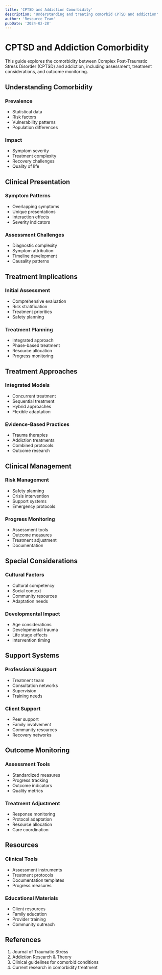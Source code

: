 ```yaml
---
title: 'CPTSD and Addiction Comorbidity'
description: 'Understanding and treating comorbid CPTSD and addiction'
author: 'Resource Team'
pubDate: '2024-02-28'
---
```


# CPTSD and Addiction Comorbidity

This guide explores the comorbidity between Complex Post-Traumatic Stress Disorder (CPTSD) and addiction, including assessment, treatment considerations, and outcome monitoring.

## Understanding Comorbidity

### Prevalence

- Statistical data
- Risk factors
- Vulnerability patterns
- Population differences

### Impact

- Symptom severity
- Treatment complexity
- Recovery challenges
- Quality of life

## Clinical Presentation

### Symptom Patterns

- Overlapping symptoms
- Unique presentations
- Interaction effects
- Severity indicators

### Assessment Challenges

- Diagnostic complexity
- Symptom attribution
- Timeline development
- Causality patterns

## Treatment Implications

### Initial Assessment

- Comprehensive evaluation
- Risk stratification
- Treatment priorities
- Safety planning

### Treatment Planning

- Integrated approach
- Phase-based treatment
- Resource allocation
- Progress monitoring

## Treatment Approaches

### Integrated Models

- Concurrent treatment
- Sequential treatment
- Hybrid approaches
- Flexible adaptation

### Evidence-Based Practices

- Trauma therapies
- Addiction treatments
- Combined protocols
- Outcome research

## Clinical Management

### Risk Management

- Safety planning
- Crisis intervention
- Support systems
- Emergency protocols

### Progress Monitoring

- Assessment tools
- Outcome measures
- Treatment adjustment
- Documentation

## Special Considerations

### Cultural Factors

- Cultural competency
- Social context
- Community resources
- Adaptation needs

### Developmental Impact

- Age considerations
- Developmental trauma
- Life stage effects
- Intervention timing

## Support Systems

### Professional Support

- Treatment team
- Consultation networks
- Supervision
- Training needs

### Client Support

- Peer support
- Family involvement
- Community resources
- Recovery networks

## Outcome Monitoring

### Assessment Tools

- Standardized measures
- Progress tracking
- Outcome indicators
- Quality metrics

### Treatment Adjustment

- Response monitoring
- Protocol adaptation
- Resource allocation
- Care coordination

## Resources

### Clinical Tools

- Assessment instruments
- Treatment protocols
- Documentation templates
- Progress measures

### Educational Materials

- Client resources
- Family education
- Provider training
- Community outreach

## References

1. Journal of Traumatic Stress
2. Addiction Research & Theory
3. Clinical guidelines for comorbid conditions
4. Current research in comorbidity treatment
